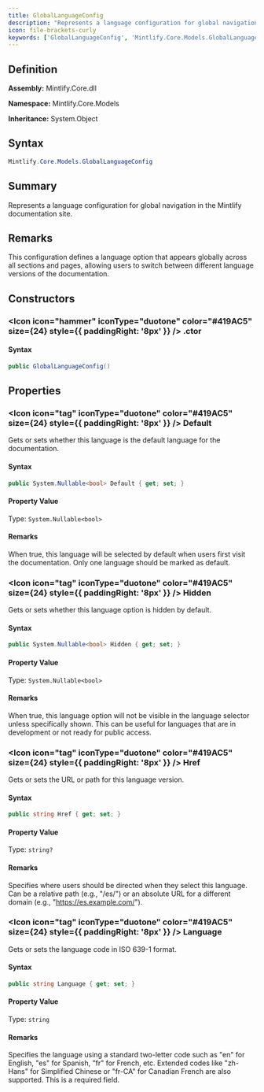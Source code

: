```yaml
---
title: GlobalLanguageConfig
description: "Represents a language configuration for global navigation in the Mintlify documentation site."
icon: file-brackets-curly
keywords: ['GlobalLanguageConfig', 'Mintlify.Core.Models.GlobalLanguageConfig', 'Mintlify.Core.Models', 'class', 'System.Object']
---
```


## Definition

**Assembly:** Mintlify.Core.dll

**Namespace:** Mintlify.Core.Models

**Inheritance:** System.Object

## Syntax

```csharp
Mintlify.Core.Models.GlobalLanguageConfig
```

## Summary

Represents a language configuration for global navigation in the Mintlify documentation site.

## Remarks

This configuration defines a language option that appears globally across all sections
            and pages, allowing users to switch between different language versions of the documentation.

## Constructors

### <Icon icon="hammer" iconType="duotone" color="#419AC5" size={24} style={{ paddingRight: '8px' }} />  .ctor

#### Syntax

```csharp
public GlobalLanguageConfig()
```

## Properties

### <Icon icon="tag" iconType="duotone" color="#419AC5" size={24} style={{ paddingRight: '8px' }} />  Default

Gets or sets whether this language is the default language for the documentation.

#### Syntax

```csharp
public System.Nullable<bool> Default { get; set; }
```

#### Property Value

Type: `System.Nullable<bool>`

#### Remarks

When true, this language will be selected by default when users first visit
            the documentation. Only one language should be marked as default.

### <Icon icon="tag" iconType="duotone" color="#419AC5" size={24} style={{ paddingRight: '8px' }} />  Hidden

Gets or sets whether this language option is hidden by default.

#### Syntax

```csharp
public System.Nullable<bool> Hidden { get; set; }
```

#### Property Value

Type: `System.Nullable<bool>`

#### Remarks

When true, this language option will not be visible in the language selector
            unless specifically shown. This can be useful for languages that are in development
            or not ready for public access.

### <Icon icon="tag" iconType="duotone" color="#419AC5" size={24} style={{ paddingRight: '8px' }} />  Href

Gets or sets the URL or path for this language version.

#### Syntax

```csharp
public string Href { get; set; }
```

#### Property Value

Type: `string?`

#### Remarks

Specifies where users should be directed when they select this language.
            Can be a relative path (e.g., "/es/") or an absolute URL for a different domain
            (e.g., "https://es.example.com/").

### <Icon icon="tag" iconType="duotone" color="#419AC5" size={24} style={{ paddingRight: '8px' }} />  Language

Gets or sets the language code in ISO 639-1 format.

#### Syntax

```csharp
public string Language { get; set; }
```

#### Property Value

Type: `string`

#### Remarks

Specifies the language using a standard two-letter code such as "en" for English,
            "es" for Spanish, "fr" for French, etc. Extended codes like "zh-Hans" for Simplified
            Chinese or "fr-CA" for Canadian French are also supported. This is a required field.

